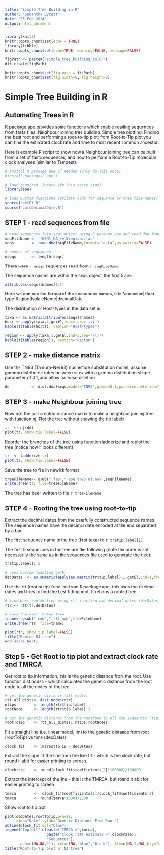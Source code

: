 ```yaml
---
title: "Simple Tree Building in R"
author: "Samantha Lycett"
date: "23 Feb 2024"
output: html_document
---
```


```r
library(knitr)
knitr::opts_chunk$set(echo = TRUE)
library(tibble)
knitr::opts_chunk$set(echo=TRUE, warning=FALSE, message=FALSE)

figPath <- paste0("simple_tree_building_in_R/")
dir.create(figPath)

knitr::opts_chunk$set(fig.path = figPath)
knitr::opts_chunk$set(fig.width=8, fig.height=8)
```

# Simple Tree Building in R

## Automating Trees in R

R package ape provides some functions which enable reading sequences from fasta files; Neighbour joining tree building; Simple tree plotting; Finding the best root and performing a root-to-tip plot; from Root-to-Tip plot you can find the estimated clock rate and time to most recent common ancestor.

Here is example R script to show how a Neighbour joining tree can be built from a set of fasta sequences, and how to perform a Root-to-Tip molecular clock analyses (similar to Tempest).

```r
# install R package ape if needed (only do this once)
#install.packages("ape")

# load required library (do this every time)
library(ape)

# load custom functions (utility code for sequence or tree tips names)
source("getEl.R")
source("calcDecimalDate.R")
```

## STEP 1 - read sequences from file

```r
# read sequences into seqs object using R package ape and read.dna function
seqFileName <-  "H5N1_HA_sel5regions.fas"
seqs        <- read.dna(seqFileName,format="fasta",as.matrix=FALSE)

# number of sequences
nseqs       <- length(seqs)
```

There were `r nseqs` sequences read from `r seqFileName`

The sequence names are within the seqs object, the first 5 are:
```r
attributes(seqs)$names[1:5]
```
Here we can see the format of the sequences names, it is Accession|Host-type|Region|IsolateName|decimalDate

The distribution of Host-types in the data set is:
```r
taxa <- as.matrix(attributes(seqs)$names)
host <- apply(taxa,1,getEl,ind=2,sep="\\|")
kable(t(table(host)), caption="Host-types")
```

```r
region <- apply(taxa,1,getEl,ind=3,sep="\\|")
kable(t(table(region)), caption="Region")
```

## STEP 2 - make distance matrix

Use the TN93 (Tamura-Nei 93) nucleotide substitution model, assume gamma distributed rates between sites with a gamma distribution shape parameter of 0.1, and allow pairwise deletion

```r
dd          <- dist.dna(seqs,model="TN93",gamma=0.1,pairwise.deletion=TRUE)
```

## STEP 3 - make Neighbour joining tree

Now use the just created distance matrix to make a neighbour joining tree with function nj.  Plot the tree without showing the tip labels

```r
tr  <- nj(dd)
plot(tr, show.tip.label=FALSE)
```

Reorder the branches of the tree using function ladderize and replot the tree (notice how it looks different)

```r
tr  <- ladderize(tr)
plot(tr, show.tip.label=FALSE)
```

Save the tree to file in newick format

```r
treeFileName<- gsub(".fas","_ape_tn93_nj.nwk",seqFileName)
write.tree(tr, file=treeFileName)
```

The tree has been written to file `r treeFileName`

## STEP 4 - Rooting the tree using root-to-tip

Extract the decimal dates from the carefully constructed sequence names.  The sequence names have the decimal date encoded at the end separated by a bar.

The first sequence name in the tree (first taxa) is: `r tr$tip.label[1]`

The first 5 sequences in the tree are the following (note the order is not necessarily the same as in the sequences file used to generate the tree):

```r
tr$tip.label[1:5]
```


```r
# uses custom function getEl
decDates  <- as.numeric(apply(as.matrix(tr$tip.label),1,getEl,ind=1,fromEnd=TRUE,sep="\\|"))
```

Use the rtt (root to tip) function from R package ape, this uses the decimal dates and tries to find the best fitting root.  It returns a rooted tree.

```r
# find best rooted tree using rtt function and decimal dates (decDates)
rtr <- rtt(tr,decDates)

# save the best rooted tree
tname<- gsub(".nwk","_rtt.nwk",treeFileName)
write.tree(rtr, file=tname)
```

```r
plot(rtr, show.tip.label=FALSE)
title("Rooted NJ tree")
add.scale.bar()
```

## Step 5 - Get Root to tip plot and extract clock rate and TMRCA

Get root to tip information, this is the genetic distance from the root.  Use function dist.nodes - which calculated the genetic distance from the root node to all the nodes of the tree.

```r
# get the genetic distance (all nodes)
rtt_all_dists<- dist.nodes(rtr)
ntips        <- length(rtr$tip.label)
rootNode     <- length(rtr$tip.label)+1

# get the genetic distance from the rootNode to all the sequences (tips)
rootToTip    <- rtt_all_dists[1:ntips,rootNode]
```

Fit a straight line (i.e. linear model, lm) to the genetic distance from root (rootToTip) vs time (decDates)

```r
clock_fit    <- lm(rootToTip ~ decDates)
```

Extract the slope of the line from the line fit - which is the clock rate,  but round it abit for easier printing to screen.

```r
clockrate    <- round(clock_fit$coefficients[2]*100000)/100000
```

Extract the intercept of the line - this is the TMRCA, but round it abit for easier printing to screen

```r
tmrca        <- -clock_fit$coefficients[1]/clock_fit$coefficients[2]
tmrca        <- round(tmrca*1000)/1000
```

Show root to tip plot
```r
plot(decDates,rootToTip,pch=21,
     xlab="Date", ylab="Genetic Distance From Root")
abline(clock_fit,col="blue")
legend("topleft",c(paste("TMRCA =",tmrca),
                   paste("Clock rate estimate =",clockrate),
                   "Sequences"),
       pch=c(NA,NA,21), col=c(NA,"blue","black"), lty=c(NA,1,NA),bty="n")
title("Root-to-Tip plot of NJ tree")
```





